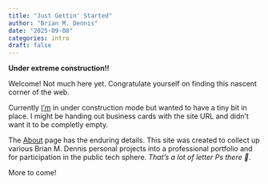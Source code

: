 ```yaml
---
title: "Just Gettin' Started"
author: "Brian M. Dennis"
date: "2025-09-08"
categories: intro
draft: false
---
```


**Under extreme construction!!**

Welcome! Not much here yet. Congratulate yourself on finding this
nascent corner of the web.

Currently [I'm][1] in under construction mode
but wanted to have a tiny bit in place. I might be handing out
business cards with the site URL and didn't want it to be completly
empty.

The [About](/about.qmd) page has the enduring details. This site was
created to collect up various Brian M. Dennis personal projects into a
professional portfolio and for participation in the public tech
sphere. _That’s a lot of letter Ps there 🫤_.

More to come!

[1]: https://bmdphd.info
